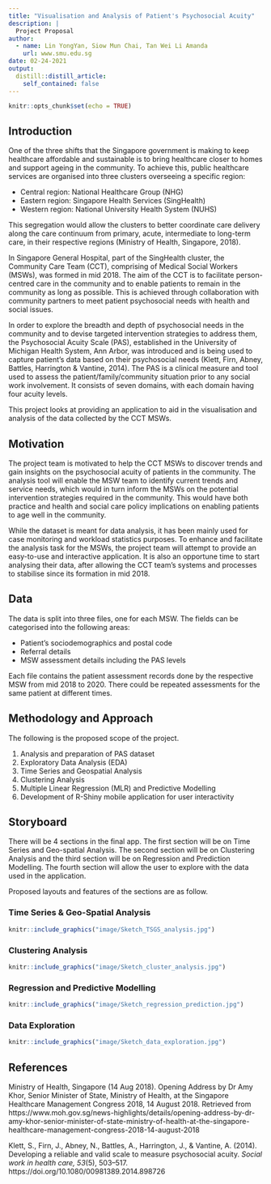 ```yaml
---
title: "Visualisation and Analysis of Patient's Psychosocial Acuity"
description: |
  Project Proposal
author:
  - name: Lin YongYan, Siow Mun Chai, Tan Wei Li Amanda
    url: www.smu.edu.sg
date: 02-24-2021
output:
  distill::distill_article:
    self_contained: false
---
```



```r
knitr::opts_chunk$set(echo = TRUE)
```

## Introduction

One of the three shifts that the Singapore government is making to keep healthcare affordable and sustainable is to bring healthcare closer to homes and support ageing in the community. To achieve this, public healthcare services are organised into three clusters overseeing a specific region: 

* Central region: National Healthcare Group (NHG)
* Eastern region: Singapore Health Services (SingHealth)
* Western region: National University Health System (NUHS)

This segregation would allow the clusters to better coordinate care delivery along the care continuum from primary, acute, intermediate to long-term care, in their respective regions (Ministry of Health, Singapore, 2018). 

In Singapore General Hospital, part of the SingHealth cluster, the Community Care Team (CCT), comprising of Medical Social Workers (MSWs), was formed in mid 2018. The aim of the CCT is to facilitate person-centred care in the community and to enable patients to remain in the community as long as possible. This is achieved through collaboration with community partners to meet patient psychosocial needs with health and social issues. 

In order to explore the breadth and depth of psychosocial needs in the community and to devise targeted intervention strategies to address them, the Psychosocial Acuity Scale (PAS), established in the University of Michigan Health System, Ann Arbor, was introduced and is being used to capture patient's data based on their psychosocial needs (Klett, Firn, Abney, Battles, Harrington & Vantine, 2014). The PAS is a clinical measure and tool used to assess the patient/family/community situation prior to any social work involvement. It consists of seven domains, with each domain having four acuity levels.

This project looks at providing an application to aid in the visualisation and analysis of the data collected by the CCT MSWs.

## Motivation

The project team is motivated to help the CCT MSWs to discover trends and gain insights on the psychosocial acuity of patients in the community. The analysis tool will enable the MSW team to identify current trends and service needs, which would in turn inform the MSWs on the potential intervention strategies required in the community. This would have both practice and health and social care policy implications on enabling patients to age well in the community.

While the dataset is meant for data analysis, it has been mainly used for case monitoring and workload statistics purposes. To enhance and facilitate the analysis task for the MSWs, the project team will attempt to provide an easy-to-use and interactive application. It is also an opportune time to start analysing their data, after allowing the CCT team's systems and processes to stabilise since its formation in mid 2018.

## Data

The data is split into three files, one for each MSW. The fields can be categorised into the following areas:

* Patient's sociodemographics and postal code
* Referral details
* MSW assessment details including the PAS levels

Each file contains the patient assessment records done by the respective MSW from mid 2018 to 2020. There could be repeated assessments for the same patient at different times.

## Methodology and Approach

The following is the proposed scope of the project.

1. Analysis and preparation of PAS dataset
2. Exploratory Data Analysis (EDA)
3. Time Series and Geospatial Analysis
4. Clustering Analysis
5. Multiple Linear Regression (MLR) and Predictive Modelling 
6. Development of R-Shiny mobile application for user interactivity

## Storyboard

There will be 4 sections in the final app. The first section will be on Time Series and Geo-spatial Analysis. The second section will be on Clustering Analysis and the third section will be on Regression and Prediction Modelling. The fourth section will allow the user to explore with the data used in the application.

Proposed layouts and features of the sections are as follow.

### Time Series & Geo-Spatial Analysis

```r
knitr::include_graphics("image/Sketch_TSGS_analysis.jpg")
```

### Clustering Analysis

```r
knitr::include_graphics("image/Sketch_cluster_analysis.jpg")
```

### Regression and Predictive Modelling

```r
knitr::include_graphics("image/Sketch_regression_prediction.jpg")
```

### Data Exploration

```r
knitr::include_graphics("image/Sketch_data_exploration.jpg")
```


## References

Ministry of Health, Singapore (14 Aug 2018). Opening Address by Dr Amy Khor, Senior Minister of State, Ministry of Health, at the Singapore Healthcare Management Congress 2018, 14 August 2018. Retrieved from https://www.moh.gov.sg/news-highlights/details/opening-address-by-dr-amy-khor-senior-minister-of-state-ministry-of-health-at-the-singapore-healthcare-management-congress-2018-14-august-2018

Klett, S., Firn, J., Abney, N., Battles, A., Harrington, J., & Vantine, A. (2014). Developing a reliable and valid scale to measure psychosocial acuity. *Social work in health care, 53*(5), 503–517. https://doi.org/10.1080/00981389.2014.898726
